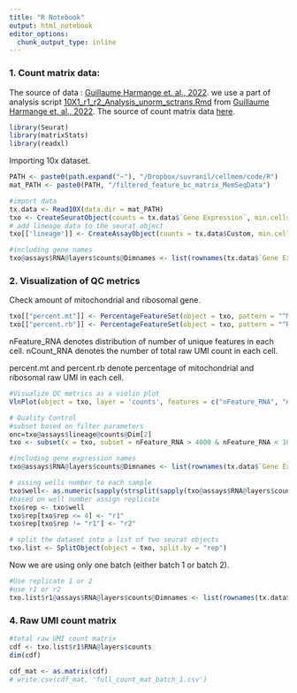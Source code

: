 ```yaml
---
title: "R Notebook"
output: html_notebook
editor_options: 
  chunk_output_type: inline
---
```


### 1. Count matrix data:

The source of data : [Guillaume Harmange et. al., 2022](https://www.biorxiv.org/content/10.1101/2022.06.16.496161v1). we use a part of analysis script [10X1_r1_r2_Analysis_unorm_sctrans.Rmd](https://drive.google.com/drive/folders/1RBeMRKvuMrUeUgJdsobIYM7FggPU5zUF) from [Guillaume Harmange et. al., 2022](https://www.biorxiv.org/content/10.1101/2022.06.16.496161v1). The source of count matrix data [here](https://drive.google.com/drive/folders/1SiaeAEXLQIzINAtke46IuNOCl8Epa8v3).

```r
library(Seurat)
library(matrixStats)
library(readxl)
```

Importing 10x dataset.

```r
PATH <- paste0(path.expand("~"), "/Dropbox/suvranil/cellmem/code/R")
mat_PATH <- paste0(PATH, "/filtered_feature_bc_matrix_MemSeqData")
```

```r
#import data
tx.data <- Read10X(data.dir = mat_PATH)
txo <- CreateSeuratObject(counts = tx.data$`Gene Expression`, min.cells = 0)
# add lineage data to the seurat object
txo[['lineage']] <- CreateAssayObject(counts = tx.data$Custom, min.cells = 1)
```

```r
#including gene names
txo@assays$RNA@layers$counts@Dimnames <- list(rownames(tx.data$`Gene Expression`), colnames(tx.data$`Gene Expression`))
```

### 2. Visualization of QC metrics

Check amount of mitochondrial and ribosomal gene.

```r
txo[["percent.mt"]] <- PercentageFeatureSet(object = txo, pattern = "^MT-")
txo[["percent.rb"]] <- PercentageFeatureSet(object = txo, pattern = "^RPS")
```

nFeature_RNA denotes distribution of number of unique features in each cell. nCount_RNA denotes the number of total raw UMI count in each cell.

percent.mt and percent.rb denote percentage of mitochondrial and ribosomal raw UMI in each cell.

```r
#Visualize QC metrics as a violin plot
VlnPlot(object = txo, layer = 'counts', features = c("nFeature_RNA", "nCount_RNA", "percent.mt",  "percent.rb"), ncol = 4)
```

```r
# Quality Control
#subset based on filter parameters
onc=txo@assays$lineage@counts@Dim[2]
txo <- subset(x = txo, subset = nFeature_RNA > 4000 & nFeature_RNA < 10000 & percent.mt < 30)
```

```r
#including gene expression names
txo@assays$RNA@layers$counts@Dimnames <- list(rownames(tx.data$`Gene Expression`), rownames(txo@assays$RNA@cells@.Data))
```

```r
# assing wells number to each sample
txo$well<- as.numeric(sapply(strsplit(sapply(txo@assays$RNA@layers$counts@Dimnames[2], as.character),"-"), `[`, 2))
#based on well number assign replicate
txo$rep <- txo$well
txo$rep[txo$rep <= 4] <- "r1"
txo$rep[txo$rep != "r1"] <- "r2"

# split the dataset into a list of two seurat objects
txo.list <- SplitObject(object = txo, split.by = "rep")
```

Now we are using only one batch (either batch 1 or batch 2).

```r
#Use replicate 1 or 2
#use r1 or r2
txo.list$r1@assays$RNA@layers$counts@Dimnames <- list(rownames(tx.data$`Gene Expression`), rownames(txo.list$r1@assays$RNA@cells@.Data))
```

### 4. Raw UMI count matrix

```r
#total raw UMI count matrix
cdf <- txo.list$r1$RNA@layers$counts
dim(cdf)
```

```r
cdf_mat <- as.matrix(cdf)
# write.csv(cdf_mat, 'full_count_mat_batch_1.csv')
```
